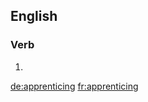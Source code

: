
==English==

===Verb===
{{head|en|present participle}}

# {{present participle of|apprentice|lang=en|nocat=1}}

[[de:apprenticing]]
[[fr:apprenticing]]